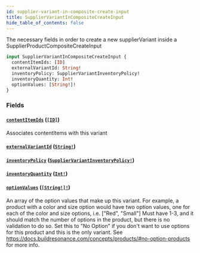 ```yaml
---
id: supplier-variant-in-composite-create-input
title: SupplierVariantInCompositeCreateInput
hide_table_of_contents: false
---
```



The necessary fields in order to create a new supplierVariant inside a SupplierProductCompositeCreateInput

```graphql
input SupplierVariantInCompositeCreateInput {
  contentItemIds: [ID]
  externalVariantId: String!
  inventoryPolicy: SupplierVariantInventoryPolicy!
  inventoryQuantity: Int!
  optionValues: [String!]!
}
```


### Fields

#### [`contentItemIds`](#) ([`[ID]`](/developers/supplier-apis/supply-api/graphql/reference/scalars/id))

Associates contentItems with this variant


#### [`externalVariantId`](#) ([`String!`](/developers/supplier-apis/supply-api/graphql/reference/scalars/string))




#### [`inventoryPolicy`](#) ([`SupplierVariantInventoryPolicy!`](/developers/supplier-apis/supply-api/graphql/reference/enums/supplier-variant-inventory-policy))




#### [`inventoryQuantity`](#) ([`Int!`](/developers/supplier-apis/supply-api/graphql/reference/scalars/int))




#### [`optionValues`](#) ([`[String!]!`](/developers/supplier-apis/supply-api/graphql/reference/scalars/string))

An array of the option values that make up this variant.
For example, a product with a color and size option would have two option values,
one for each of the color and size options, i.e. ["Red", "Small"]
Must have 1-3, and it should match the number of options in the product, but there is no validation to do so.
Set this to "No Option" if you don't want to use options for this product and this is the only variant.
See https://docs.buildresonance.com/concepts/products/#no-option-products for more info.




